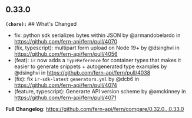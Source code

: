 ## 0.33.0
**`(chore):`** ## What's Changed
* fix: python sdk serializes bytes within JSON by @armandobelardo in https://github.com/fern-api/fern/pull/4070
* (fix, typescript): multipart form upload on Node 19+ by @dsinghvi in https://github.com/fern-api/fern/pull/4056
* (feat): `ir` now adds a `TypeReference` for container types that makes it easier to generate snippets + autogenerated type examples by @dsinghvi in https://github.com/fern-api/fern/pull/4038
* (fix): fix `ir-sdk-latest` `generators.yml` by @dcb6 in https://github.com/fern-api/fern/pull/4074
* (feature, typescript): Generarte API version scheme by @amckinney in https://github.com/fern-api/fern/pull/4071


**Full Changelog**: https://github.com/fern-api/fern/compare/0.32.0...0.33.0


